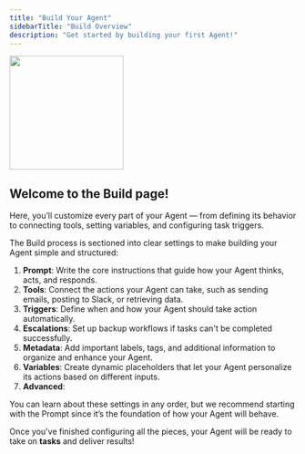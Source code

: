 ```yaml
---
title: "Build Your Agent"
sidebarTitle: "Build Overview"
description: "Get started by building your first Agent!"
---
```


<img 
  height="200"  
  src="/images/agent/agent-build-page.png" 
/>


## Welcome to the Build page!
Here, you’ll customize every part of your Agent — from defining its behavior to connecting tools, setting variables, and configuring task triggers.

The Build process is sectioned into clear settings to make building your Agent simple and structured:

1. **Prompt**: Write the core instructions that guide how your Agent thinks, acts, and responds.
2. **Tools**: Connect the actions your Agent can take, such as sending emails, posting to Slack, or retrieving data.
3. **Triggers**: Define when and how your Agent should take action automatically.
4. **Escalations**: Set up backup workflows if tasks can't be completed successfully.
5. **Metadata**: Add important labels, tags, and additional information to organize and enhance your Agent.
6. **Variables**: Create dynamic placeholders that let your Agent personalize its actions based on different inputs.
7. **Advanced**: 

<Tip>You can learn about these settings in any order, but we recommend starting with the Prompt since it’s the foundation of how your Agent will behave.</Tip>

Once you've finished configuring all the pieces, your Agent will be ready to take on **tasks** and deliver results!